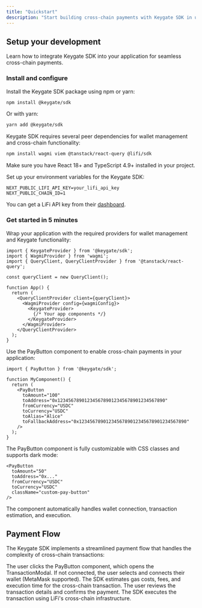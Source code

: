 ```yaml
---
title: "Quickstart"
description: "Start building cross-chain payments with Keygate SDK in under 5 minutes"
---
```


## Setup your development

Learn how to integrate Keygate SDK into your application for seamless cross-chain payments.

### Install and configure

Install the Keygate SDK package using npm or yarn:

```bash
npm install @keygate/sdk
```

Or with yarn:

```bash
yarn add @keygate/sdk
```

Keygate SDK requires several peer dependencies for wallet management and cross-chain functionality:

```bash
npm install wagmi viem @tanstack/react-query @lifi/sdk
```

Make sure you have React 18\+ and TypeScript 4.9\+ installed in your project.

Set up your environment variables for the Keygate SDK:

```env
NEXT_PUBLIC_LIFI_API_KEY=your_lifi_api_key
NEXT_PUBLIC_CHAIN_ID=1
```

You can get a LiFi API key from their [dashboard](https://li.fi/).

### Get started in 5 minutes

Wrap your application with the required providers for wallet management and Keygate functionality:

```tsx
import { KeygateProvider } from '@keygate/sdk';
import { WagmiProvider } from 'wagmi';
import { QueryClient, QueryClientProvider } from '@tanstack/react-query';

const queryClient = new QueryClient();

function App() {
  return (
    <QueryClientProvider client={queryClient}>
      <WagmiProvider config={wagmiConfig}>
        <KeygateProvider>
          {/* Your app components */}
        </KeygateProvider>
      </WagmiProvider>
    </QueryClientProvider>
  );
}
```

Use the PayButton component to enable cross-chain payments in your application:

```tsx
import { PayButton } from '@keygate/sdk';

function MyComponent() {
  return (
    <PayButton
      toAmount="100"
      toAddress="0x1234567890123456789012345678901234567890"
      fromCurrency="USDC"
      toCurrency="USDC"
      toAlias="Alice"
      toFallbackAddress="0x1234567890123456789012345678901234567890"
    />
  );
}
```

The PayButton component is fully customizable with CSS classes and supports dark mode:

```tsx
<PayButton
  toAmount="50"
  toAddress="0x..."
  fromCurrency="USDC"
  toCurrency="USDC"
  className="custom-pay-button"
/>
```

The component automatically handles wallet connection, transaction estimation, and execution.

## Payment Flow

The Keygate SDK implements a streamlined payment flow that handles the complexity of cross-chain transactions:

<Steps>
  <Step title="User clicks PayButton">
    The user clicks the PayButton component, which opens the TransactionModal.
  </Step>
  <Step title="Wallet connection">
    If not connected, the user selects and connects their wallet (MetaMask supported).
  </Step>
  <Step title="Transaction estimation">
    The SDK estimates gas costs, fees, and execution time for the cross-chain transaction.
  </Step>
  <Step title="User confirmation">
    The user reviews the transaction details and confirms the payment.
  </Step>
  <Step title="Cross-chain execution">
    The SDK executes the transaction using LiFi's cross-chain infrastructure.
  </Step>
</Steps>